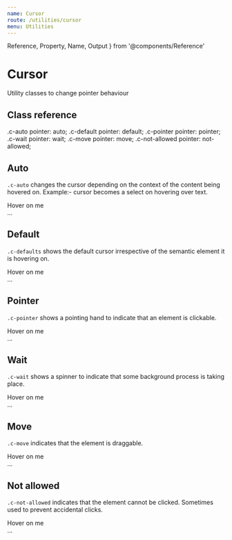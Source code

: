 ```yaml
---
name: Cursor
route: /utilities/cursor
menu: Utilities
---
```


  Reference,
  Property,
  Name,
  Output
} from '@components/Reference'



# Cursor

Utility classes to change pointer behaviour


## Class reference
<Reference>
    <Property>
        <Name>.c-auto</Name>
        <Output>pointer: auto;</Output>
    </Property>
    <Property>
        <Name>.c-default</Name>
        <Output>pointer: default;</Output>
    </Property>
    <Property>
        <Name>.c-pointer</Name>
        <Output>pointer: pointer;</Output>
    </Property>
    <Property>
        <Name>.c-wait</Name>
        <Output>pointer: wait;</Output>
    </Property>
    <Property>
        <Name>.c-move</Name>
        <Output>pointer: move;</Output>
    </Property>
    <Property>
        <Name>.c-not-allowed</Name>
        <Output>pointer: not-allowed;</Output>
    </Property>
</Reference>



## Auto

`.c-auto` changes the cursor depending on the context of the content being hovered on. Example:- cursor becomes a select on hovering over text.


<Sandbox>
  <Sandbox.Preview>
    <div className="d-inline-block h-40 bg-secondary-500 ta-center flex flex-center flex-middle">
      <span className="fw-600 c-white">Hover on me</span>
    </div>
  </Sandbox.Preview>
  <Sandbox.Code>
    <div className="c-auto">...</div>
  </Sandbox.Code>
</Sandbox>



## Default

`.c-defaults` shows the default cursor irrespective of the semantic element it is hovering on.


<Sandbox>
  <Sandbox.Preview>
    <div className="c-default d-inline-block h-40 bg-secondary-500 ta-center flex flex-center flex-middle">
      <span className="fw-600 c-white">Hover on me</span>
    </div>
  </Sandbox.Preview>
  <Sandbox.Code>
    <div className="c-default">...</div>
  </Sandbox.Code>
</Sandbox>


## Pointer

`.c-pointer` shows a pointing hand to indicate that an element is clickable.


<Sandbox>
  <Sandbox.Preview>
    <div className="c-pointer d-inline-block h-40 bg-secondary-500 ta-center flex flex-center flex-middle">
      <span className="fw-600 c-white">Hover on me</span>
    </div>
  </Sandbox.Preview>
  <Sandbox.Code>
    <div className="c-pointer">...</div>
  </Sandbox.Code>
</Sandbox>



## Wait

`.c-wait` shows a spinner to indicate that some background process is taking place.


<Sandbox>
  <Sandbox.Preview>
    <div className="c-wait d-inline-block h-40 bg-secondary-500 ta-center flex flex-center flex-middle">
      <span className="fw-600 c-white">Hover on me</span>
    </div>
  </Sandbox.Preview>
  <Sandbox.Code>
    <div className="c-wait">...</div>
  </Sandbox.Code>
</Sandbox>



## Move

`.c-move` indicates that the element is draggable.


<Sandbox>
  <Sandbox.Preview>
    <div className="c-move d-inline-block h-40 bg-secondary-500 ta-center flex flex-center flex-middle">
      <span className="fw-600 c-white">Hover on me</span>
    </div>
  </Sandbox.Preview>
  <Sandbox.Code>
    <div className="c-move">...</div>
  </Sandbox.Code>
</Sandbox>


## Not allowed

`.c-not-allowed` indicates that the element cannot be clicked. Sometimes used to prevent accidental clicks.


<Sandbox>
  <Sandbox.Preview>
    <div className="c-not-allowed d-inline-block h-40 bg-secondary-500 ta-center flex flex-center flex-middle">
      <span className="fw-600 c-white">Hover on me</span>
    </div>
  </Sandbox.Preview>
  <Sandbox.Code>
    <div className="c-not-allowed">...</div>
  </Sandbox.Code>
</Sandbox>